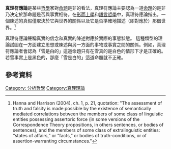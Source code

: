 {{expand|time=2012-7-8}}

'''真理符應論'''是某些[[哲學|哲學]]家對[[命題|命題]]是非的看法，真理符應論主要認為一道[[命題|命題]]的是非乃決定於那命題是否與事實相符。在[[形上學|形而上學]]和[[語言哲學|語言哲學]]中，真理符應論指出，一個陳述的真假僅取決於它與世界的關係以及它是否準確地描述（即對應於）那個世界。<ref name="Hanna2004p21">Hanna and Harrison (2004), ch. 1, p. 21, quotation: "The assessment of truth and falsity is made possible by the existence of semantically mediated correlations between the members of some class of linguistic entities possessing assertoric force (in some versions of the Correspondence Theory propositions, in others sentences, or bodies of sentences), and the members of some class of extralinguistic entities: “states of affairs,” or “facts,” or bodies of truth-conditions, or of assertion-warranting circumstances."</ref>

真理符應論聲稱真實的信念和真實的陳述對應於實際的事態狀態。 這種類型的理論試圖在一方面建立思想或陳述與另一方面的事物或事實之間的關係。例如，真理符應論者會認為「雪是白的」這道命題只有在雪真的是白色的情形下才是正確的。若雪事實上是黑色的，那麼「雪是白的」這道命題就不正確。

== 參考資料 ==
{{Reflist}}{{philo-stub}}

[[Category:_分析哲學|Category: 分析哲學]]
[[Category:真理理論|Category:真理理論]]